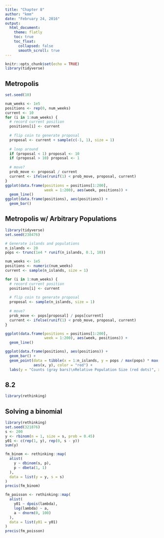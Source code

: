 ```yaml
---
title: "Chapter 8"
author: "kmm"
date: "February 24, 2016"
output:
  html_document:
    theme: flatly
    toc: true
    toc_float:
      collapsed: false
      smooth_scroll: true
---
```


```r
knitr::opts_chunk$set(echo = TRUE)
library(tidyverse)
```

## Metropolis

```r
set.seed(10)

num_weeks <- 1e5
positions <- rep(0, num_weeks)
current <- 10
for (i in 1:num_weeks) {
  # record current position
  positions[i] <- current
  
  # flip coin to generate proposal
  proposal <- current + sample(c(-1, 1), size = 1)
  
  # loop around
  if (proposal < 1) proposal <- 10
  if (proposal > 10) proposal <- 1
  
  # move?
  prob_move <- proposal / current
  current <- ifelse(runif(1) < prob_move, proposal, current)
}
ggplot(data.frame(positions = positions[1:200],
                  week = 1:200), aes(week, positions)) +
  geom_line()
ggplot(data.frame(positions), aes(positions)) +
  geom_bar()
```

## Metropolis w/ Arbitrary Populations

```r
library(tidyverse)
set.seed(238476)

# Generate islands and populations
n_islands <- 20
pops <- trunc(1e4 * runif(n_islands, 0.1, 10))

num_weeks <- 1e5
positions <- numeric(num_weeks)
current <- sample(n_islands, size = 1)

for (i in 1:num_weeks) {
  # record current position
  positions[i] <- current
  
  # flip coin to generate proposal
  proposal <- sample(n_islands, size = 1)
  
  # move?
  prob_move <- pops[proposal] / pops[current]
  current <- ifelse(runif(1) < prob_move, proposal, current)
}

ggplot(data.frame(positions = positions[1:200],
                  week = 1:200), aes(week, positions)) +
  geom_line()

ggplot(data.frame(positions), aes(positions)) +
  geom_bar() +
  geom_point(data = tibble(x = 1:n_islands, y = pops / max(pops) * max(table(positions))),
             aes(x, y), color = "red") +
  labs(y = "Counts (gray bars)\nRelative Population Size (red dots)", x = "Island")

```


## 8.2

```r
library(rethinking)

```

## Solving a binomial

```r
library(rethinking)
set.seed(321876)
s <- 200
y <- rbinom(n = 1, size = s, prob = 0.45)
y01 <- c(rep(1, y), rep(0, s - y))
sum(y)

fm_binom <- rethinking::map(
  alist(
    y ~ dbinom(s, p),
    p ~ dbeta(1, 1)
  ),
  data = list(y = y, s = s)
)
precis(fm_binom)

fm_poisson <- rethinking::map(
  alist(
    y01 ~ dpois(lambda),
    log(lambda) ~ a,
    a ~ dnorm(0, 100)
  ),
  data = list(y01 = y01)
)
precis(fm_poisson)
```

